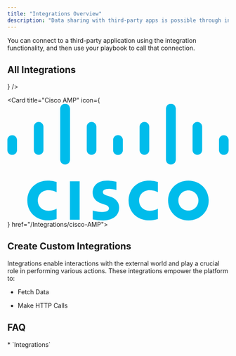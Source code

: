 ```yaml
---
title: "Integrations Overview"
description: "Data sharing with third-party apps is possible through integrations."
---
```


You can connect to a third-party application using the integration functionality, and then use your playbook to call that connection.

## All Integrations

<CardGroup cols={3}>
  <Card
    title="Okta"
    href="/Integrations/Okta"
    horizontal
    icon={
<svg version="1.1" id="Layer_1" xmlns="http://www.w3.org/2000/svg" xmlnsXlink="http://www.w3.org/1999/xlink" x="10px" y="10px"
viewBox="0 0 1200 600" style={{enableBackground: "new 0 0 1200 600"}} xmlSpace="preserve">
<style type="text/css">
  {`.st0{fill:#007DC1;}`}
</style>
<path className="st0" d="M300.6,227.4C245,227.4,200,272.4,200,328s45,100.6,100.6,100.6s100.6-45,100.6-100.6S356.2,227.4,300.6,227.4z
  M300.6,378.4c-27.8,0-50.4-22.6-50.4-50.4s22.6-50.4,50.4-50.4S351,300.2,351,328C351,355.8,328.4,378.4,300.6,378.4z M477.4,361.8
  c0-8,9.6-11.8,15.2-6.2c25.2,25.6,66.8,69.6,67,69.8c0.6,0.6,1.2,1.6,3.6,2.4c1,0.4,2.6,0.4,4.4,0.4H613c8.2,0,10.6-9.4,6.8-14.2
  l-75.2-77l-4-4c-8.6-10.2-7.6-14.2,2.2-24.6l59.6-66.6c3.8-4.8,1.4-14-7-14h-41.2c-1.6,0-2.8,0-4,0.4c-2.4,0.8-3.4,1.6-4,2.4
  c-0.2,0.2-33.2,35.8-53.6,57.6c-5.6,6-15.6,2-15.6-6.2V167.8c0-5.8-4.8-8-8.6-8h-33.6c-5.8,0-8.6,3.8-8.6,7.2v253.2
  c0,5.8,4.8,7.4,8.8,7.4h33.6c5.2,0,8.6-3.8,8.6-7.6v-58.2H477.4z M751.8,419l-3.6-33.6c-0.4-4.6-4.8-7.8-9.4-7
  c-2.6,0.4-5.2,0.6-7.8,0.6c-26.8,0-48.6-21-50.2-47.6v-44c0-5.4,4-9.8,9.4-9.8h45c3.2,0,8-2.8,8-8.6v-31.8c0-6.2-4-9.4-7.6-9.4
  h-45.4c-5.2,0-9.4-3.8-9.6-9v-51c0-3.2-2.4-8-8.6-8h-33.4c-4.2,0-8.2,2.6-8.2,7.8v163.8c1.4,54.4,46,97.8,100.6,97.8
  c4.6,0,9-0.4,13.4-1C749.2,427.6,752.4,423.6,751.8,419z M994.2,376.8c-28.4,0-32.8-10.2-32.8-48.4v-92.2c0-3.2-2.4-8.6-8.8-8.6H919
  c-4.2,0-8.8,3.4-8.8,8.6v4.2c-14.6-8.4-31.6-13.2-49.6-13.2c-55.6,0-100.6,45-100.6,100.6s45,100.6,100.6,100.6
  c25,0,47.8-9.2,65.4-24.2c9.4,14.4,24.6,24,48.4,24.2c4,0,25.6,0.8,25.6-9.4v-35.8C1000,380.2,997.6,376.8,994.2,376.8L994.2,376.8z
  M860.8,378.4c-27.8,0-50.4-22.6-50.4-50.4c0-27.8,22.6-50.4,50.4-50.4c27.8,0,50.4,22.6,50.4,50.4
  C911,355.8,888.4,378.4,860.8,378.4z"/>
</svg>
}
  />

  <Card title="Cisco AMP" icon={<?xml version="1.0" encoding="utf-8"?><svg version="1.1" id="Layer_1" xmlns="http://www.w3.org/2000/svg" xmlns:xlink="http://www.w3.org/1999/xlink" x="0px" y="0px" viewBox="0 0 122.88 64.77" style="enable-background:new 0 0 122.88 64.77" xml:space="preserve"><style type="text/css"><![CDATA[ 	.st0{fill:#00BCEB;} ]]></style><g><path class="st0" d="M60.58,43.33c-0.16-0.04-2.63-0.68-5.25-0.68c-4.97,0-7.96,2.68-7.96,6.68c0,3.54,2.5,5.3,5.5,6.25 c0.33,0.11,0.82,0.26,1.15,0.37c1.34,0.42,2.4,1.05,2.4,2.13c0,1.21-1.23,1.99-3.91,1.99c-2.36,0-4.61-0.67-5.09-0.79v4.91 c0.27,0.06,2.95,0.58,5.82,0.58c4.12,0,8.84-1.8,8.84-7.16c0-2.6-1.59-5-5.09-6.11l-1.49-0.47c-0.89-0.28-2.47-0.73-2.47-2.03 c0-1.03,1.17-1.75,3.33-1.75c1.86,0,4.13,0.63,4.21,0.65V43.33L60.58,43.33z M106.11,53.71c0,3.11-2.38,5.62-5.57,5.62 c-3.2,0-5.57-2.51-5.57-5.62c0-3.1,2.37-5.62,5.57-5.62C103.73,48.09,106.11,50.61,106.11,53.71L106.11,53.71L106.11,53.71z M100.54,42.66c-6.57,0-11.28,4.95-11.28,11.05c0,6.11,4.71,11.06,11.28,11.06s11.28-4.95,11.28-11.06 C111.82,47.61,107.1,42.66,100.54,42.66L100.54,42.66L100.54,42.66z M40.14,64.39h-5.39V43.03h5.39V64.39L40.14,64.39z M40.14,64.39L40.14,64.39L40.14,64.39L40.14,64.39z"/><path class="st0" d="M27.35,43.42c-0.51-0.15-2.38-0.77-4.91-0.77c-6.56,0-11.37,4.67-11.37,11.05c0,6.88,5.31,11.06,11.37,11.06 c2.41,0,4.24-0.57,4.91-0.76v-5.73c-0.23,0.13-1.99,1.13-4.53,1.13c-3.59,0-5.91-2.53-5.91-5.7c0-3.27,2.42-5.7,5.91-5.7 c2.58,0,4.31,1.03,4.53,1.14V43.42L27.35,43.42z M27.35,43.42L27.35,43.42L27.35,43.42L27.35,43.42z"/><path class="st0" d="M83.59,43.42c-0.51-0.15-2.38-0.77-4.91-0.77c-6.56,0-11.37,4.67-11.37,11.05c0,6.88,5.31,11.06,11.37,11.06 c2.41,0,4.24-0.57,4.91-0.76v-5.73c-0.23,0.13-1.99,1.13-4.53,1.13c-3.59,0-5.9-2.53-5.9-5.7c0-3.27,2.41-5.7,5.9-5.7 c2.58,0,4.31,1.03,4.53,1.14V43.42L83.59,43.42z M83.59,43.42L83.59,43.42L83.59,43.42L83.59,43.42z"/><path class="st0" d="M34.74,2.67c0-1.47-1.2-2.67-2.68-2.67c-1.47,0-2.67,1.19-2.67,2.67v28.35c0,1.48,1.2,2.67,2.67,2.67 c1.47,0,2.68-1.19,2.68-2.67V2.67L34.74,2.67z M20.04,12.73c0-1.47-1.2-2.67-2.67-2.67c-1.47,0-2.67,1.2-2.67,2.67v12.96 c0,1.48,1.2,2.67,2.67,2.67c1.47,0,2.67-1.19,2.67-2.67V12.73L20.04,12.73z M5.35,20.09c0-1.47-1.2-2.66-2.67-2.66 C1.2,17.42,0,18.62,0,20.09v5.61c0,1.48,1.2,2.67,2.67,2.67c1.47,0,2.68-1.19,2.68-2.67L5.35,20.09L5.35,20.09z M5.35,20.09 L5.35,20.09L5.35,20.09L5.35,20.09z"/><path class="st0" d="M29.39,2.67c0-1.47,1.2-2.67,2.68-2.67c1.47,0,2.68,1.19,2.68,2.67v28.35c0,1.48-1.2,2.67-2.68,2.67 c-1.47,0-2.68-1.19-2.68-2.67V2.67L29.39,2.67z M44.08,12.73c0-1.47,1.2-2.67,2.67-2.67s2.68,1.2,2.68,2.67v12.96 c0,1.48-1.2,2.67-2.68,2.67s-2.67-1.19-2.67-2.67V12.73L44.08,12.73z M58.77,20.09c0-1.47,1.2-2.66,2.67-2.66 c1.47,0,2.67,1.19,2.67,2.66v5.61c0,1.48-1.2,2.67-2.67,2.67c-1.47,0-2.67-1.19-2.67-2.67V20.09L58.77,20.09z M58.77,20.09 L58.77,20.09L58.77,20.09L58.77,20.09z"/><path class="st0" d="M88.14,2.67c0-1.47,1.2-2.67,2.68-2.67s2.68,1.19,2.68,2.67v28.35c0,1.48-1.2,2.67-2.68,2.67 s-2.68-1.19-2.68-2.67V2.67L88.14,2.67z M102.84,12.73c0-1.47,1.2-2.67,2.67-2.67c1.47,0,2.68,1.2,2.68,2.67v12.96 c0,1.48-1.2,2.67-2.68,2.67c-1.47,0-2.67-1.19-2.67-2.67V12.73L102.84,12.73z M117.53,20.09c0-1.47,1.2-2.66,2.67-2.66 s2.68,1.19,2.68,2.66v5.61c0,1.48-1.2,2.67-2.68,2.67s-2.67-1.19-2.67-2.67V20.09L117.53,20.09z M117.53,20.09L117.53,20.09 L117.53,20.09L117.53,20.09z"/><path class="st0" d="M93.49,2.67c0-1.47-1.2-2.67-2.68-2.67s-2.68,1.19-2.68,2.67v28.35c0,1.48,1.2,2.67,2.68,2.67 s2.68-1.19,2.68-2.67V2.67L93.49,2.67z M78.8,12.73c0-1.47-1.2-2.67-2.68-2.67s-2.68,1.2-2.68,2.67v12.96 c0,1.48,1.2,2.67,2.68,2.67s2.68-1.19,2.68-2.67V12.73L78.8,12.73z M64.11,20.09c0-1.47-1.2-2.66-2.68-2.66s-2.68,1.19-2.68,2.66 v5.61c0,1.48,1.2,2.67,2.68,2.67c1.47,0,2.68-1.19,2.68-2.67V20.09L64.11,20.09z M64.11,20.09L64.11,20.09L64.11,20.09L64.11,20.09 z"/></g></svg>} href="/Integrations/cisco-AMP">

  </Card>
</CardGroup>

## Create Custom Integrations

Integrations enable interactions with the external world and play a crucial role in performing various actions. These integrations empower the platform to:

* Fetch Data

* Make HTTP Calls

## FAQ

<Accordion title="What else than Integrations?">
  * `Integrations`
</Accordion>